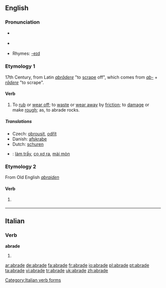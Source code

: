 ==English==

===Pronunciation===
*{{a|RP}} {{IPA|/əˈbreɪd/}}
*{{a|US}} {{IPA|/əˈbrejd/}}
*Rhymes: [[Rhymes:English:-eɪd|-eɪd]]

===Etymology 1===
17th Century, from Latin ''[[abrādere]]'' "to [[scrape]] off", which comes from ''[[ab-]]'' + ''[[rādere]]'' "to scrape".

====Verb====
{{en-verb|abrad|ing}}

# {{transitive}} To [[rub off|rub]] or [[wear off]]; to [[waste]] or [[wear away]] by [[friction]]; to [[damage]] or make [[rough]]; as, to abrade rocks.

=====Translations=====
{{trans-top|(transitive) to rub or wear off; to waste or wear away by friction}}
*Czech: [[obrousit]], [[odřít]]
*Danish: [[afskrabe]]
*Dutch: [[schuren]]
{{trans-bottom}}

{{checktrans-top}}
*{{ttbc|Vietnamese}}: [[làm trầy]], [[cọ xơ ra]], [[mài mòn]]
{{checktrans-bottom}}

===Etymology 2===
From Old English ''[[abraiden]]''

====Verb====
{{en-verb|abrad|ing}}

# {{transitive}} {{obsolete spelling of|[[abraid]]}}
----

==Italian==

===Verb===
'''abrade'''

# {{form of|[[third-person|Third-person]] [[singular]] [[present tense]]|[[abradere#Italian|abradere]]|lang=Italian}}

[[Category:Italian verb forms]]

[[ar:abrade]]
[[de:abrade]]
[[fa:abrade]]
[[fr:abrade]]
[[io:abrade]]
[[pl:abrade]]
[[pt:abrade]]
[[ta:abrade]]
[[vi:abrade]]
[[tr:abrade]]
[[uk:abrade]]
[[zh:abrade]]